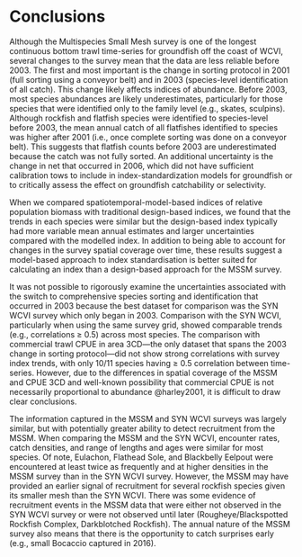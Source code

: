 # Conclusions

Although the Multispecies Small Mesh survey is one of the longest continuous bottom trawl time-series for groundfish off the coast of WCVI, several changes to the survey mean that the data are less reliable before 2003. 
The first and most important is the change in sorting protocol in 2001 (full sorting using a conveyor belt) and in 2003 (species-level identification of all catch).
This change likely affects indices of abundance. 
Before 2003, most species abundances are likely underestimates, particularly for those species that were identified only to the family level (e.g., skates, sculpins).
Although rockfish and flatfish species were identified to species-level before 2003, the mean annual catch of all flatfishes identified to species was higher after 2001 (i.e., once complete sorting was done on a conveyor belt).
This suggests that flatfish counts before 2003 are underestimated because the catch was not fully sorted. 
An additional uncertainty is the change in net that occurred in 2006, which did not have sufficient calibration tows to include in index-standardization models for groundfish or to critically assess the effect on groundfish catchability or selectivity. 

When we compared spatiotemporal-model-based indices of relative population biomass with traditional design-based indices, we found that the trends in each species were similar but the design-based index typically had more variable mean annual estimates and larger uncertainties compared with the modelled index.
In addition to being able to account for changes in the survey spatial coverage over time, these results suggest a model-based approach to index standardisation is better suited for calculating an index than a design-based approach for the MSSM survey. 

It was not possible to rigorously examine the uncertainties associated with the switch to comprehensive species sorting and identification that occurred in 2003 because the best dataset for comparison was the SYN WCVI survey which only began in 2003.
Comparison with the SYN WCVI, particularly when using the same survey grid, showed comparable trends (e.g., correlations $\ge$ 0.5) across most species.
The comparison with commercial trawl CPUE in area 3CD---the only dataset that spans the 2003 change in sorting protocol---did not show strong correlations with survey index trends, with only 10/11 species having  $\ge$ 0.5 correlation between time-series. 
However, due to the differences in spatial coverage of the MSSM and CPUE 3CD and well-known possibility that commercial CPUE is not necessarily proportional to abundance @harley2001, it is difficult to draw clear conclusions. 

The information captured in the MSSM and SYN WCVI surveys was largely similar, but with potentially greater ability to detect recruitment from the MSSM.
When comparing the MSSM and the SYN WCVI, encounter rates, catch densities, and range of lengths and ages were similar for most species.
Of note, Eulachon, Flathead Sole, and Blackbelly Eelpout were encountered at least twice as frequently and at higher densities in the MSSM survey than in the SYN WCVI survey.
However, the MSSM may have provided an earlier signal of recruitment for several rockfish species given its smaller mesh than the SYN WCVI. 
There was some evidence of recruitment events in the MSSM data that were either not observed in the SYN WCVI survey or were not observed until later (Rougheye/Blackspotted Rockfish Complex, Darkblotched Rockfish).
The annual nature of the MSSM survey also means that there is the opportunity to catch surprises early (e.g., small Bocaccio captured in 2016).
